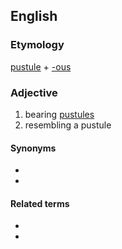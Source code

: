 ==English==

===Etymology===
[[pustule]] + [[-ous]]

===Adjective===
{{en-adj}}

# bearing [[pustule]]s
# resembling a pustule

====Synonyms====
* {{l|en|pustular}}
* {{l|en|pustulate}}

====Related terms====
* {{l|en|pustulant}}
* {{l|en|pustulent}}